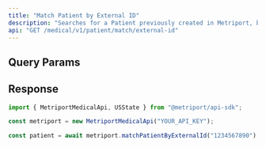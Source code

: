 ```yaml
---
title: "Match Patient by External ID"
description: "Searches for a Patient previously created in Metriport, based on External Identifier. Returns a 404 if the patient is not found."
api: "GET /medical/v1/patient/match/external-id"
---
```


## Query Params

<Snippet file="patient-match-external-id.mdx" />

## Response

<Snippet file="patient-response.mdx" />

<ResponseExample>

```javascript Metriport SDK
import { MetriportMedicalApi, USState } from "@metriport/api-sdk";

const metriport = new MetriportMedicalApi("YOUR_API_KEY");

const patient = await metriport.matchPatientByExternalId("1234567890");
```

</ResponseExample>

<Snippet file="patient-response-json.mdx" />
